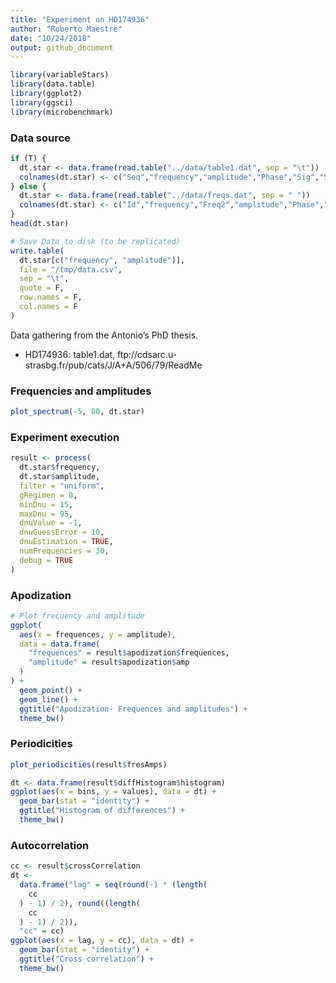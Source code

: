 ```yaml
---
title: "Experiment on HD174936"
author: "Roberto Maestre"
date: "10/24/2018"
output: github_document
---
```


```r
library(variableStars)
library(data.table)
library(ggplot2)
library(ggsci)
library(microbenchmark)
```


### Data source

```r
if (T) {
  dt.star <- data.frame(read.table("../data/table1.dat", sep = "\t"))
  colnames(dt.star) <- c("Seq","frequency","amplitude","Phase","Sig","S/N","rms","e_Freq","e_Amp","e_Phase")
} else {
  dt.star <- data.frame(read.table("../data/freqs.dat", sep = " "))
  colnames(dt.star) <- c("Id","frequency","Freq2","amplitude","Phase","Sig", "S/N","rms", "e_Freq1","e_Amp","e_Phase")
}
head(dt.star)

# Save Data to disk (to be replicated)
write.table(
  dt.star[c("frequency", "amplitude")],
  file = "/tmp/data.csv",
  sep = "\t",
  quote = F,
  row.names = F,
  col.names = F
)
```

Data gathering from the Antonio's PhD thesis.

- HD174936: table1.dat, ftp://cdsarc.u-strasbg.fr/pub/cats/J/A+A/506/79/ReadMe

### Frequencies and amplitudes

```r
plot_spectrum(-5, 80, dt.star)
```

### Experiment execution

```r
result <- process(
  dt.star$frequency,
  dt.star$amplitude,
  filter = "uniform",
  gRegimen = 0,
  minDnu = 15,
  maxDnu = 95,
  dnuValue = -1,
  dnuGuessError = 10,
  dnuEstimation = TRUE,
  numFrequencies = 30,
  debug = TRUE
)
```

### Apodization

```r
# Plot frecuency and amplitude
ggplot(
  aes(x = frequences, y = amplitude),
  data = data.frame(
    "frequences" = result$apodization$frequences,
    "amplitude" = result$apodization$amp
  )
) +
  geom_point() +
  geom_line() +
  ggtitle("Apodization- Frequences and amplitudes") +
  theme_bw()
```

### Periodicities

```r
plot_periodicities(result$fresAmps)

dt <- data.frame(result$diffHistogram$histogram)
ggplot(aes(x = bins, y = values), data = dt) +
  geom_bar(stat = "identity") +
  ggtitle("Histogram of differences") +
  theme_bw()
```

### Autocorrelation

```r
cc <- result$crossCorrelation
dt <-
  data.frame("lag" = seq(round(-1 * (length(
    cc
  ) - 1) / 2), round((length(
    cc
  ) - 1) / 2)),
  "cc" = cc)
ggplot(aes(x = lag, y = cc), data = dt) +
  geom_bar(stat = "identity") +
  ggtitle("Cross correlation") +
  theme_bw()
```




